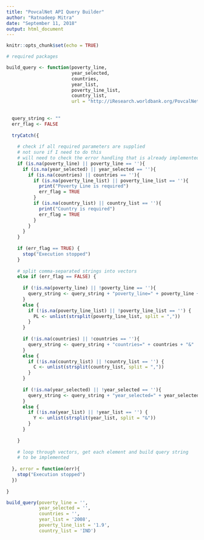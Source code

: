 ```yaml
---
title: "PovcalNet API Query Builder"
author: "Ratnadeep Mitra"
date: "September 11, 2018"
output: html_document
---
```


```r
knitr::opts_chunk$set(echo = TRUE)
```

```r
# required packages
```

```r
build_query <- function(poverty_line,
                        year_selected,
                        countries,
                        year_list,
                        poverty_line_list,
                        country_list,
                        url = "http://iResearch.worldbank.org/PovcalNet/PovcalNetAPI.ashx?") {
  
  
  query_string <- ""
  err_flag <- FALSE
  
  tryCatch({
    
    # check if all required parameters are supplied
    # not sure if I need to do this
    # will need to check the error handling that is already implemented in the C# code
    if (is.na(poverty_line) || poverty_line == ''){
      if (is.na(year_selected) || year_selected == ''){
        if (is.na(countries) || countries == ''){
          if (is.na(poverty_line_list) || poverty_line_list == ''){
            print("Poverty Line is required")
            err_flag = TRUE
          }
          if (is.na(country_list) || country_list == ''){
            print("Country is required")
            err_flag = TRUE
          }
        }
      }
    }
    
    if (err_flag == TRUE) {
      stop("Execution stopped")
    }
    
    # split comma-separated strings into vectors
    else if (err_flag == FALSE) {
      
      if (!is.na(poverty_line) || !poverty_line == ''){
        query_string <- query_string + "poverty_line=" + poverty_line + "&"
      }
      else {
        if (!is.na(poverty_line_list) || !poverty_line_list == '') {
          PL <- unlist(strsplit(poverty_line_list, split = ","))
        }
      }
      
      if (!is.na(countries) || !countries == ''){
        query_string <- query_string + "countries=" + countries + "&"
      }
      else {
        if (!is.na(country_list) || !country_list == '') {
          C <- unlist(strsplit(country_list, split = ","))
        }
      }
      
      if (!is.na(year_selected) || !year_selected == ''){
        query_string <- query_string + "year_selected=" + year_selected + "&"
      }
      else {
        if (!is.na(year_list) || !year_list == '') {
          Y <- unlist(strsplit(year_list, split = "&"))
        }
      }
      
    }
    
    # loop through vectors, get each element and build query string
    # to be implemented
    
  }, error = function(err){
    stop("Execution stopped")
  })
  
}
```

```r
build_query(poverty_line = '',
            year_selected = '',
            countries = '',
            year_list = '2008',
            poverty_line_list = '1.9',
            country_list = 'IND')
```

